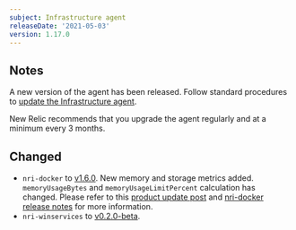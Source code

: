 ```yaml
---
subject: Infrastructure agent
releaseDate: '2021-05-03'
version: 1.17.0
---
```


## Notes
A new version of the agent has been released. Follow standard procedures to [update the Infrastructure agent](/docs/infrastructure/install-configure-manage-infrastructure/update-or-uninstall/update-infrastructure-agent).

New Relic recommends that you upgrade the agent regularly and at a minimum every 3 months.

## Changed
- `nri-docker` to [v1.6.0](https://github.com/newrelic/nri-docker/releases/tag/v1.6.0). New memory and storage metrics added. `memoryUsageBytes` and `memoryUsageLimitPercent` calculation has changed. Please refer to this [product update post](https://discuss.newrelic.com/t/docker-containers-memory-metric-updates/147224) and [nri-docker release notes](https://github.com/newrelic/nri-docker/releases/edit/v1.6.0) for more information.
- `nri-winservices` to [v0.2.0-beta](https://github.com/newrelic/nri-winservices/releases/tag/v0.2.0-beta).
